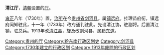 '''清江厅'''，[[清朝|清朝]]设置的[[厅_(行政区划)|厅]]。

[[雍正|雍正]]八年（1730年）置，[[治所|治所]]在今[[贵州省|贵州省]][[剑河县|剑河县]]。属[[镇远府|镇远府]]。挂理苗府衔，镇远府同知驻此，十一年（1733年）改府通判驻此。先设清江协，驻副将。后置清江镇，驻总兵。1913年改[[清江县|清江县]]，旋及改剑河县，属[[黔东道|黔东道]]。 

{{清朝行政区划小作品}}
[[Category:贵州的厅|Category:贵州的厅]]
[[Category:黔东南行政区划史|Category:黔东南行政区划史]]
[[Category:剑河县|Category:剑河县]] 
[[Category:1730年建立的行政区划|Category:1730年建立的行政区划]]
[[Category:1913年废除的行政区划|Category:1913年废除的行政区划]]